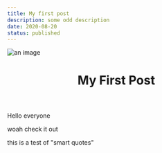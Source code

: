 ```yaml
---
title: My first post
description: some odd description
date: 2020-08-20
status: published
---
```



![an image](zdenek-machacek.jpg)

<Header>

# My First Post

</Header>

Hello everyone

<Box>

woah check it out

</Box>

this is a test of "smart quotes"
